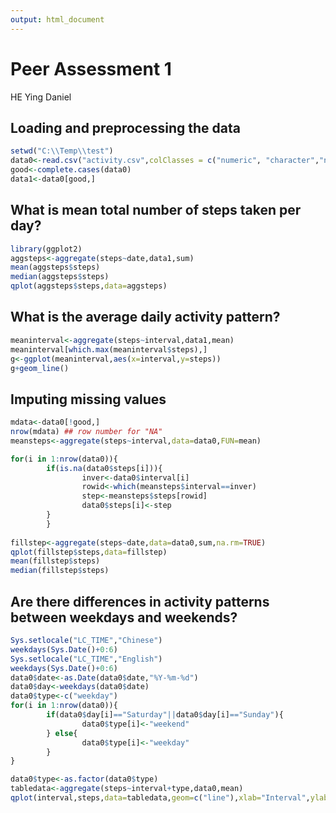 ```yaml
---
output: html_document
---
```

# Peer Assessment 1
HE Ying Daniel

## Loading and preprocessing the data

```r
setwd("C:\\Temp\\test")
data0<-read.csv("activity.csv",colClasses = c("numeric", "character","numeric"))
good<-complete.cases(data0)
data1<-data0[good,]
```

## What is mean total number of steps taken per day?

```r
library(ggplot2)
aggsteps<-aggregate(steps~date,data1,sum)
mean(aggsteps$steps)
median(aggsteps$steps)
qplot(aggsteps$steps,data=aggsteps)
```

## What is the average daily activity pattern?

```r
meaninterval<-aggregate(steps~interval,data1,mean)
meaninterval[which.max(meaninterval$steps),]
g<-ggplot(meaninterval,aes(x=interval,y=steps))
g+geom_line()

```

## Imputing missing values

```r
mdata<-data0[!good,]
nrow(mdata) ## row number for "NA" 
meansteps<-aggregate(steps~interval,data=data0,FUN=mean)

for(i in 1:nrow(data0)){
        if(is.na(data0$steps[i])){
                inver<-data0$interval[i]
                rowid<-which(meansteps$interval==inver)
                step<-meansteps$steps[rowid]
                data0$steps[i]<-step
        } 
        } 
        
fillstep<-aggregate(steps~date,data=data0,sum,na.rm=TRUE)
qplot(fillstep$steps,data=fillstep)
mean(fillstep$steps)
median(fillstep$steps)
```

## Are there differences in activity patterns between weekdays and weekends?

```r
Sys.setlocale("LC_TIME","Chinese")
weekdays(Sys.Date()+0:6)
Sys.setlocale("LC_TIME","English")
weekdays(Sys.Date()+0:6)
data0$date<-as.Date(data0$date,"%Y-%m-%d")
data0$day<-weekdays(data0$date)
data0$type<-c("weekday")
for(i in 1:nrow(data0)){
        if(data0$day[i]=="Saturday"||data0$day[i]=="Sunday"){
                data0$type[i]<-"weekend"
        } else{
                data0$type[i]<-"weekday"
        }
}

data0$type<-as.factor(data0$type)
tabledata<-aggregate(steps~interval+type,data0,mean)
qplot(interval,steps,data=tabledata,geom=c("line"),xlab="Interval",ylab="Number of Steps",main="")+facet_wrap(~type,ncol=1)
```

